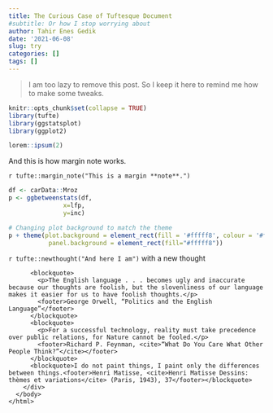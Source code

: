 ```yaml
---
title: The Curious Case of Tuftesque Document
#subtitle: Or how I stop worrying about
author: Tahir Enes Gedik
date: '2021-06-08'
slug: try
categories: []
tags: []
---
```


> I am too lazy to remove this post. So I keep it here to remind me how to make some tweaks.

```r
knitr::opts_chunk$set(collapse = TRUE)
library(tufte)
library(ggstatsplot)
library(ggplot2)
```

```r
lorem::ipsum(2)
```

And this is how margin note works.

`r tufte::margin_note("This is a margin **note**.")`

```r
df <- carData::Mroz
p <- ggbetweenstats(df,
               x=lfp,
               y=inc) 

# Changing plot background to match the theme
p + theme(plot.background = element_rect(fill = '#fffff8', colour = '#fffff8'),
           panel.background = element_rect(fill="#fffff8"))
```

`r tufte::newthought("And here I am")` with a new thought

  
  <!-- htmltools::includeHTML() below -->
    <html>
      <head>  </head>
      <body>
      <div class="epigraph">
          <blockquote>
            <p>The English language . . . becomes ugly and inaccurate because our thoughts are foolish, but the slovenliness of our language makes it easier for us to have foolish thoughts.</p>
            <footer>George Orwell, “Politics and the English Language”</footer>
          </blockquote>
          <blockquote>
            <p>For a successful technology, reality must take precedence over public relations, for Nature cannot be fooled.</p>
            <footer>Richard P. Feynman, <cite>“What Do You Care What Other People Think?”</cite></footer>
          </blockquote>
          <blockquote>I do not paint things, I paint only the differences between things.<footer>Henri Matisse, <cite>Henri Matisse Dessins: thèmes et variations</cite> (Paris, 1943), 37</footer></blockquote>
        </div>
      </body>
    </html>
  <!-- included above -->


       
